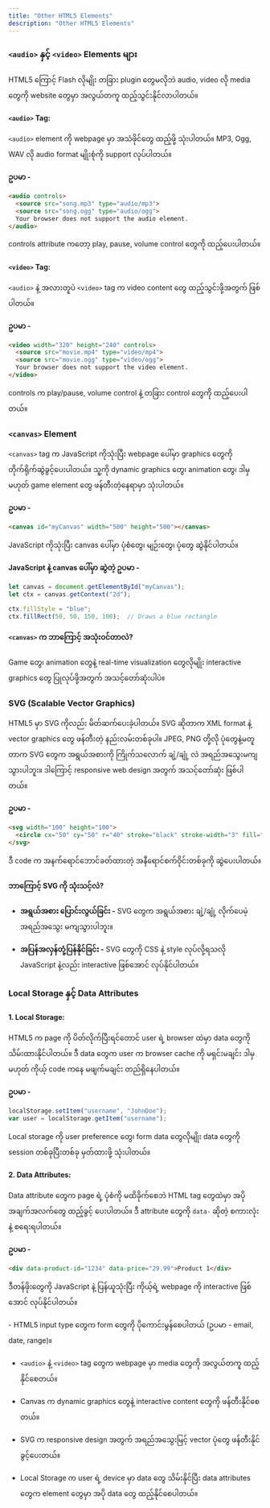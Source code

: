 ```yaml
---
title: "Other HTML5 Elements"
description: "Other HTML5 Elements"
---
```



### `<audio>` နှင့် `<video>` Elements များ

HTML5 ကြောင့် Flash လိုမျိုး တခြား plugin တွေမလိုဘဲ audio, video လို media တွေကို website တွေမှာ အလွယ်တကူ ထည့်သွင်းနိုင်လာပါတယ်။

#### `<audio>` Tag:
`<audio>` element ကို webpage မှာ အသံဖိုင်တွေ ထည့်ဖို့ သုံးပါတယ်။ MP3, Ogg, WAV လို audio format မျိုးစုံကို support လုပ်ပါတယ်။

**ဥပမာ -**

```html
<audio controls>
  <source src="song.mp3" type="audio/mp3">
  <source src="song.ogg" type="audio/ogg">
  Your browser does not support the audio element.
</audio>
```
controls attribute ကတော့ play, pause, volume control တွေကို ထည့်ပေးပါတယ်။

#### `<video>` Tag:
`<audio>` နဲ့ အလားတူပဲ `<video>` tag က video content တွေ ထည့်သွင်းဖို့အတွက် ဖြစ်ပါတယ်။

**ဥပမာ -**

```html
<video width="320" height="240" controls>
  <source src="movie.mp4" type="video/mp4">
  <source src="movie.ogg" type="video/ogg">
  Your browser does not support the video element.
</video>
```
controls က play/pause, volume control နဲ့ တခြား control တွေကို ထည့်ပေးပါတယ်။

### `<canvas>` Element
`<canvas>` tag က JavaScript ကိုသုံးပြီး webpage ပေါ်မှာ graphics တွေကို တိုက်ရိုက်ဆွဲခွင့်ပေးပါတယ်။ သူ့ကို dynamic graphics တွေ၊ animation တွေ၊ ဒါမှမဟုတ် game element တွေ ဖန်တီးတဲ့နေရာမှာ သုံးပါတယ်။

**ဥပမာ -**

```html
<canvas id="myCanvas" width="500" height="500"></canvas>
```
JavaScript ကိုသုံးပြီး canvas ပေါ်မှာ ပုံစံတွေ၊ မျဉ်းတွေ၊ ပုံတွေ ဆွဲနိုင်ပါတယ်။

**JavaScript နဲ့ canvas ပေါ်မှာ ဆွဲတဲ့ ဥပမာ -**

```javascript
let canvas = document.getElementById("myCanvas");
let ctx = canvas.getContext("2d");

ctx.fillStyle = "blue";
ctx.fillRect(50, 50, 150, 100);  // Draws a blue rectangle
```
#### `<canvas>` က ဘာကြောင့် အသုံးဝင်တာလဲ?
Game တွေ၊ animation တွေနဲ့ real-time visualization တွေလိုမျိုး interactive graphics တွေ ပြုလုပ်ဖို့အတွက် အသင့်တော်ဆုံးပါပဲ။

### SVG (Scalable Vector Graphics)
HTML5 မှာ SVG ကိုလည်း မိတ်ဆက်ပေးခဲ့ပါတယ်။ SVG ဆိုတာက XML format နဲ့ vector graphics တွေ ဖန်တီးတဲ့ နည်းလမ်းတစ်ခုပါ။ JPEG, PNG တို့လို ပုံတွေနဲ့မတူတာက SVG တွေက အရွယ်အစားကို ကြိုက်သလောက် ချဲ့/ချုံ့ လဲ အရည်အသွေးမကျသွားပါဘူး။ ဒါကြောင့် responsive web design အတွက် အသင့်တော်ဆုံး ဖြစ်ပါတယ်။

**ဥပမာ -**

```html
<svg width="100" height="100">
  <circle cx="50" cy="50" r="40" stroke="black" stroke-width="3" fill="red" />
</svg>
```
ဒီ code က အနက်ရောင်ဘောင်ခတ်ထားတဲ့ အနီရောင်စက်ဝိုင်းတစ်ခုကို ဆွဲပေးပါတယ်။

<ContentImage src={svg} alt="SVG example" height={200} width={200} />

#### ဘာကြောင့် SVG ကို သုံးသင့်လဲ?
- **အရွယ်အစား ပြောင်းလွယ်ခြင်း -** SVG တွေက အရွယ်အစား ချဲ့/ချုံ့ လိုက်ပေမဲ့ အရည်အသွေး မကျသွားပါဘူး။

- **အပြန်အလှန်တုံ့ပြန်နိုင်ခြင်း -** SVG တွေကို CSS နဲ့ style လုပ်လို့ရသလို JavaScript နဲ့လည်း interactive ဖြစ်အောင် လုပ်နိုင်ပါတယ်။

<ContentImage src={svgVsPng} alt="SVG vs PNG comparison" height={300}  />

### Local Storage နှင့် Data Attributes
#### 1. Local Storage:
HTML5 က page ကို ပိတ်လိုက်ပြီးရင်တောင် user ရဲ့ browser ထဲမှာ data တွေကို သိမ်းထားနိုင်ပါတယ်။ ဒီ data တွေက user က browser cache ကို မရှင်းမချင်း ဒါမှမဟုတ် ကိုယ့် code ကနေ မဖျက်မချင်း တည်ရှိနေပါတယ်။

**ဥပမာ -**

```javascript
localStorage.setItem("username", "JohnDoe");
var user = localStorage.getItem("username");
```
Local storage ကို user preference တွေ၊ form data တွေလိုမျိုး data တွေကို session တစ်ခုပြီးတစ်ခု မှတ်ထားဖို့ သုံးပါတယ်။

#### 2. Data Attributes:
Data attribute တွေက page ရဲ့ ပုံစံကို မထိခိုက်စေဘဲ HTML tag တွေထဲမှာ အပိုအချက်အလက်တွေ ထည့်ခွင့် ပေးပါတယ်။ ဒီ attribute တွေကို `data-` ဆိုတဲ့ စကားလုံးနဲ့ စရေးရပါတယ်။

**ဥပမာ -**

```html
<div data-product-id="1234" data-price="29.99">Product 1</div>
```
ဒီတန်ဖိုးတွေကို JavaScript နဲ့ ပြန်ယူသုံးပြီး ကိုယ့်ရဲ့ webpage ကို interactive ဖြစ်အောင် လုပ်နိုင်ပါတယ်။


<Aside type="tip" title="အကျဉ်းချုပ်">
- HTML5 input type တွေက form တွေကို ပိုကောင်းမွန်စေပါတယ် (ဥပမာ - email, date, range)။

- `<audio>` နဲ့ `<video>` tag တွေက webpage မှာ media တွေကို အလွယ်တကူ ထည့်နိုင်စေတယ်။

- Canvas က dynamic graphics တွေနဲ့ interactive content တွေကို ဖန်တီးနိုင်စေတယ်။

- SVG က responsive design အတွက် အရည်အသွေးမြင့် vector ပုံတွေ ဖန်တီးနိုင်ခွင့်ပေးတယ်။

- Local Storage က user ရဲ့ device မှာ data တွေ သိမ်းနိုင်ပြီး data attributes တွေက element တွေမှာ အပို data တွေ ထည့်နိုင်စေပါတယ်။
</Aside>